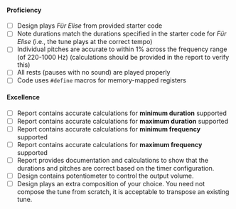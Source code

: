 #### Proficiency

- [ ] Design plays *Für Elise* from provided starter code
- [ ] Note durations match the durations specified in the starter code for *Für Elise* (i.e., the tune plays at the correct tempo)
- [ ] Individual pitches are accurate to within 1% across the frequency range (of 220-1000 Hz) (calculations should be provided in the report to verify this)
- [ ] All rests (pauses with no sound) are played properly
- [ ] Code uses `#define` macros for memory-mapped registers

#### Excellence

- [ ] Report contains accurate calculations for **minimum duration** supported
- [ ] Report contains accurate calculations for **maximum duration** supported
- [ ] Report contains accurate calculations for **minimum frequency** supported
- [ ] Report contains accurate calculations for **maximum frequency** supported
- [ ] Report provides documentation and calculations to show that the durations and pitches are correct based on the timer configuration.
- [ ] Design contains potentiometer to control the output volume.
- [ ] Design plays an extra composition of your choice. You need not compose the tune from scratch, it is acceptable to transpose an existing tune.